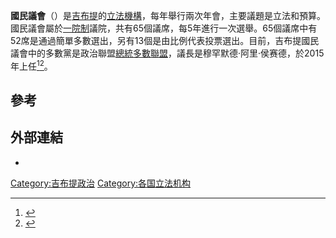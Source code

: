 {{Infobox legislature
 | name           = 國民議會
 | native_name    = Assemblée nationale<br/>الجمعية الوطنية
 | legislature    = 第六屆國民議會
 | coa_pic        = National Assembly Djibouti.svg
 | coa_res        = 190px
 | session_room   = DjiboutiNationalAssembly.JPG
 | house_type     = [[一院制|一院制]]
 | leader1_type   = 議長
 | leader1        = 穆罕默德·阿里·侯赛德
 | party1         = [[總統多數聯盟|總統多數聯盟]]
 | election1      = 
 | members        = 65
 | structure1     = National Assembly (Djibouti) diagram.svg
 | structure1_res = 250px 
 | structure1_alt = 
 | political_groups1 = {{Color box|#008000|border=darkgray}} '''[[總統多數聯盟|總統多數聯盟]]（43）'''<br>
{{Color box|#EE5C29|border=darkgray}} '''{{link-en|救國聯盟|Union for National Salvation}}（21）'''<br>
'''無聯盟'''
* {{Color box|#0D4369|border=darkgray}} {{link-en|統一民主黨中心|Centre of Unified Democrats}}（1）
 | last_election1 = {{link-en|2013年吉布提議會選舉|Djiboutian parliamentary election, 2013|2013年2月22日}}
 | meeting_place  = 吉布提國民議會大樓
 | website        = {{URL|www.assemblee-nationale.dj}}
}}

'''國民議會'''（{{lang-fr|Assemblée nationale}}）是[[吉布提|吉布提]]的[[立法機構|立法機構]]，每年舉行兩次年會，主要議題是立法和預算。國民議會屬於[[一院制|一院制]]議院，共有65個議席，每5年進行一次選舉。65個議席中有52席是通過簡單多數選出，另有13個是由比例代表投票選出。目前，吉布提國民議會中的多數黨是政治聯盟[[總統多數聯盟|總統多數聯盟]]，議長是穆罕默德·阿里·侯赛德，於2015年上任<ref>{{cite web|url=https://www.cia.gov/library/publications/the-world-factbook/geos/dj.html|title=Introduction: DJIBOUTI|publisher=CIA|accessdate=2018-02-04|archive-date=2014-07-02|archive-url=https://web.archive.org/web/20140702024855/https://www.cia.gov/library/publications/the-world-factbook/geos/dj.html|dead-url=no}}</ref><ref name=PRCF>{{cite web|url=http://www.fmprc.gov.cn/chn//gxh/cgb/zcgmzysx/fz/1206_15/1207/t9422.htm|title=吉布提概況|publisher=中華人民共和國外交部|accessdate=2018-02-04|archive-date=2018-01-30|archive-url=https://web.archive.org/web/20180130204450/http://www.fmprc.gov.cn/chn//gxh/cgb/zcgmzysx/fz/1206_15/1207/t9422.htm|dead-url=no}}</ref>。

==參考==
{{reflist}}

==外部連結==
* {{Official website|http://www.assemblee-nationale.dj}}


{{非洲题目|议会}}
{{國家一院制立法機構}}
{{吉布提小作品}}
[[Category:吉布提政治|Category:吉布提政治]]
[[Category:各国立法机构|Category:各国立法机构]]